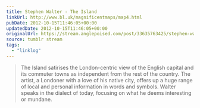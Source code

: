```yaml
---
title: Stephen Walter - The Island
linkUrl: http://www.bl.uk/magnificentmaps/map4.html
pubDate: 2012-10-15T11:46:05+00:00
updatedDate: 2012-10-15T11:46:05+00:00
originalUrl: https://stream.anglepoised.com/post/33635763425/stephen-walter-the-island-2008-the-island
source: tumblr stream
tags:
  - "linklog"
---
```


> The Island satirises the London-centric view of the English capital and its commuter towns as independent from the rest of the country. The artist, a Londoner with a love of his native city, offers up a huge range of local and personal information in words and symbols. Walter speaks in the dialect of today, focusing on what he deems interesting or mundane.
